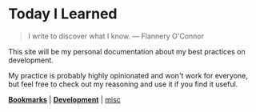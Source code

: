 # Today I Learned
> I write to discover what I know. — Flannery O'Connor

This site will be my personal documentation about my best practices on development.

My practice is probably highly opinionated and won't work for everyone, but feel free to check out my reasoning and use it if you find it useful.

[**Bookmarks**](/bookmarks) | [**Development**](/development) | [misc](/misc/feedbacks)